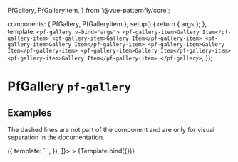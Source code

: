 
  PfGallery,
  PfGalleryItem,
} from '@vue-patternfly/core';

  components: { PfGallery, PfGalleryItem },
  setup() {
    return { args };
  },
  template: `
    <pf-gallery v-bind="args">
      <pf-gallery-item>Gallery Item</pf-gallery-item>
      <pf-gallery-item>Gallery Item</pf-gallery-item>
      <pf-gallery-item>Gallery Item</pf-gallery-item>
      <pf-gallery-item>Gallery Item</pf-gallery-item>
      <pf-gallery-item>Gallery Item</pf-gallery-item>
      <pf-gallery-item>Gallery Item</pf-gallery-item>
    </pf-gallery>
  `,
});


<Meta title="Layouts/Gallery" component={PfGallery} subcomponents={{PfGalleryItem}} />

# PfGallery `pf-gallery`

## Examples

The dashed lines are not part of the component and are only for visual separation in the documentation.

<Canvas>
  <Story
    name="Gallery"
    args={{gutter: true}}
    decorators={[
      () => ({
        template: `
          <story class="docs-layout-outline" />
        `,
      }),
    ]}>
  >
    {Template.bind({})}
  </Story>
</Canvas>

<ArgsTable story="Gallery" />
